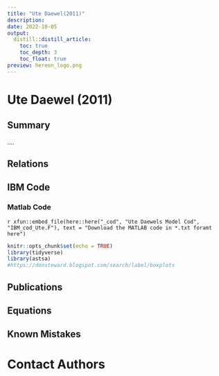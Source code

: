 ```yaml
---
title: "Ute Daewel(2011)"
description:
date: 2022-10-05
output:
  distill::distill_article:
    toc: true
    toc_depth: 3
    toc_float: true
preview: hereon_logo.png
---
```



# Ute Daewel (2011) 

## Summary
....


## Relations


## IBM Code

### Matlab Code
<div class="contributor_org">
`r xfun::embed_file(here::here("_cod", "Ute Daewels Model Cod", "IBM_cod_Ute.F"), text = "Download the MATLAB code in *.txt foramt here")`
</div>

```r
knitr::opts_chunk$set(echo = TRUE)
library(tidyverse)
library(astsa)
#https://donsteward.blogspot.com/search/label/boxplots
```

## Publications

## Equations

## Known Mistakes


# Contact Authors
